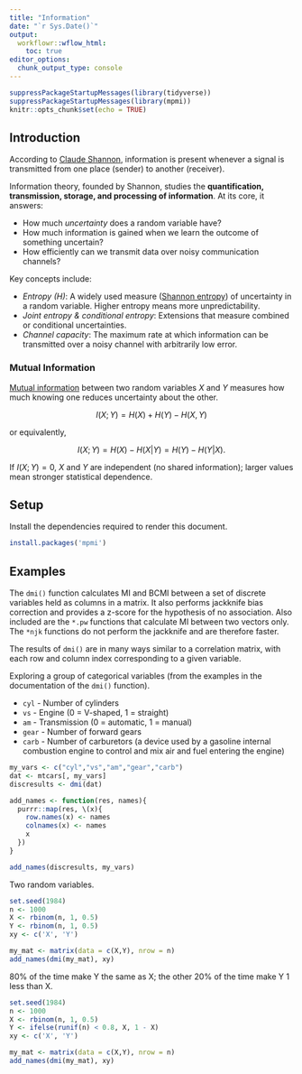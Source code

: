 ```yaml
---
title: "Information"
date: "`r Sys.Date()`"
output:
  workflowr::wflow_html:
    toc: true
editor_options:
  chunk_output_type: console
---
```


```r
suppressPackageStartupMessages(library(tidyverse))
suppressPackageStartupMessages(library(mpmi))
knitr::opts_chunk$set(echo = TRUE)
```

## Introduction

According to [Claude Shannon](https://en.wikipedia.org/wiki/Claude_Shannon), information is present whenever a signal is transmitted from one place (sender) to another (receiver).

Information theory, founded by Shannon, studies the **quantification, transmission, storage, and processing of information**. At its core, it answers:

* How much *uncertainty* does a random variable have?
* How much information is gained when we learn the outcome of something uncertain?
* How efficiently can we transmit data over noisy communication channels?

Key concepts include:

* *Entropy (H)*: A widely used measure ([Shannon entropy](https://en.wikipedia.org/wiki/Entropy_(information_theory))) of uncertainty in a random variable. Higher entropy means more unpredictability.
* *Joint entropy & conditional entropy*: Extensions that measure combined or conditional uncertainties.
* *Channel capacity*: The maximum rate at which information can be transmitted over a noisy channel with arbitrarily low error.

### Mutual Information

[Mutual information](https://en.wikipedia.org/wiki/Mutual_information) between two random variables $X$ and $Y$ measures how much knowing one reduces uncertainty about the other.

$$
I(X;Y) = H(X) + H(Y) - H(X, Y)
$$

or equivalently,

$$
I(X;Y) = H(X) - H(X|Y) = H(Y) - H(Y|X).
$$

If $I(X;Y) = 0$, $X$ and $Y$ are independent (no shared information); larger values mean stronger statistical dependence.

## Setup

Install the dependencies required to render this document.

```r
install.packages('mpmi')
```

## Examples

The `dmi()` function calculates MI and BCMI between a set of discrete variables held as columns in a matrix. It also performs jackknife bias correction and provides a z-score for the hypothesis of no association. Also included are the `*.pw` functions that calculate MI between two vectors only. The `*njk` functions do not perform the jackknife and are therefore faster.

The results of `dmi()` are in many ways similar to a correlation matrix, with each row and column index corresponding to a given variable.

Exploring a group of categorical variables (from the examples in the documentation of the `dmi()` function).

* `cyl` - Number of cylinders
* `vs` - Engine (0 = V-shaped, 1 = straight)
* `am` - Transmission (0 = automatic, 1 = manual)
* `gear` - Number of forward gears
* `carb` - Number of carburetors (a device used by a gasoline internal combustion engine to control and mix air and fuel entering the engine)

```r
my_vars <- c("cyl","vs","am","gear","carb")
dat <- mtcars[, my_vars]
discresults <- dmi(dat)

add_names <- function(res, names){
  purrr::map(res, \(x){
    row.names(x) <- names
    colnames(x) <- names
    x
  })
}

add_names(discresults, my_vars)
```

Two random variables.

```r
set.seed(1984)
n <- 1000
X <- rbinom(n, 1, 0.5)
Y <- rbinom(n, 1, 0.5)
xy <- c('X', 'Y')

my_mat <- matrix(data = c(X,Y), nrow = n)
add_names(dmi(my_mat), xy)
```

80% of the time make Y the same as X; the other 20% of the time make Y 1 less than X.

```r
set.seed(1984)
n <- 1000
X <- rbinom(n, 1, 0.5)
Y <- ifelse(runif(n) < 0.8, X, 1 - X)
xy <- c('X', 'Y')

my_mat <- matrix(data = c(X,Y), nrow = n)
add_names(dmi(my_mat), xy)
```
